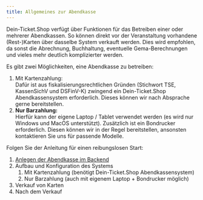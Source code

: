 ```yaml
---
title: Allgemeines zur Abendkasse
---
```


Dein-Ticket.Shop verfügt über Funktionen für das Betreiben einer oder mehrerer Abendkassen. So können direkt vor der Veranstaltung vorhandene (Rest-)Karten über dasselbe System verkauft werden. Dies wird empfohlen, da sonst die Abrechnung, Buchhaltung, eventuelle Gema-Berechnungen und vieles mehr deutlich komplizierter werden.

Es gibt zwei Möglichkeiten, eine Abendkasse zu betreiben:

1. Mit Kartenzahlung:\
   Dafür ist aus fiskalisierungsrechtlichen Gründen (Stichwort TSE, KassenSichV und DSFinV-K) zwingend ein Dein-Ticket.Shop Abendkassensystem erforderlich. Dieses können wir nach Absprache gerne bereitstellen.
2. **Nur Barzahlung:**\
   Hierfür kann der eigene Laptop / Tablet verwendet werden (es wird nur Windows und MacOS unterstützt). Zusätzlich ist ein Bondrucker erforderlich. Diesen können wir in der Regel bereitstellen, ansonsten kontaktieren Sie uns für passende Modelle.

Folgen Sie der Anleitung für einen reibungslosen Start:

1. [Anlegen der Abendkasse im Backend](https://docs.dein-ticket.shop/docs/anlegen-im-backend "Anlegen der Abendkasse im Backend")
2. Aufbau und Konfiguration des Systems
   1. Mit Kartenzahlung (benötigt Dein-Ticket.Shop Abendkassensystem)
   2. Nur Barzahlung (auch mit eigenem Laptop + Bondrucker möglich)
3. Verkauf von Karten
4. Nach dem Verkauf
